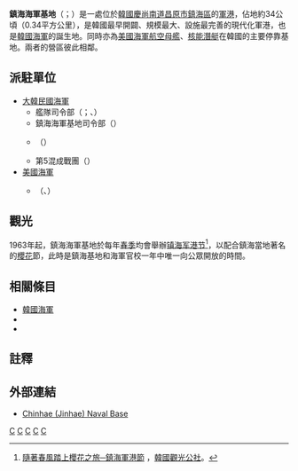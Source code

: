 {{coord|35.148091|128.633766|type:landmark_scale:10000 |display=title}}
{{Infobox Military Structure
|name=鎮海海軍基地<br><small>{{lang|ko|진해해군기지}}</small>
|partof=
|location= {{flagicon|KOR}} [[韓國|韓國]][[慶尚南道|慶尚南道]][[昌原市|昌原市]][[鎮海區_(昌原市)|鎮海區]]
|coordinates=
|image=Midshipmen at the ROK Naval Academy graduation..jpg
|image_size=250px
|caption=鎮海基地的{{Link-ko|大韓民國海軍官校|대한민국 해군사관학교|韓國海軍官校}}典禮
|image2=
|caption2=
|map_type = 
|latitude = 
|longitude = 
|map_size = 
|map_alt = 
|map_caption =
|type=[[海軍基地|海軍基地]]
|code=
|built=1910年
|builder={{flagicon image|Naval Ensign of Japan.svg}} [[大日本帝國海軍|大日本帝國海軍]]
|materials=
|height=
|used={{flagicon image|Naval jack of South Korea.svg}} [[韓國海軍|韓國海軍]]<br>{{flagicon image|Flag of the United States Navy.svg}} [[美國海軍|美國海軍]]
|demolished=
|condition=
|ownership=
|open_to_public=僅限鎮海軍港節期間
|controlledby={{flagicon image|Naval jack of South Korea.svg}} 鎮海基地司令部<br>（{{lang|ko|진해기지사령부}}）<br>{{flagicon image|Flag of the United States Navy.svg}} 鎮海艦隊支援司令部<br>（{{lang|en|COMFLEACT Chinhae}}）
|garrison=
|current_commander=
|past_commanders= 韓國海軍准將
|occupants=
|battles=
|events=
}}
'''鎮海海軍基地'''（{{Kor|諺='''진해해군기지'''|漢=鎭海海軍基地|附=無義文字}}；{{lang-en|Chinhae Naval Base}}）是一處位於[[韓國|韓國]][[慶尚南道|慶尚南道]][[昌原市|昌原市]][[鎮海區_(昌原市)|鎮海區]]的[[軍港|軍港]]，佔地約34公頃（0.34平方公里），是韓國最早開闢、規模最大、設施最完善的現代化軍港，也是[[韓國海軍|韓國海軍]]的誕生地。同時亦為[[美國海軍|美國海軍]][[航空母艦|航空母艦]]、[[核能潛艇|核能潛艇]]在韓國的主要停靠基地。兩者的營區彼此相鄰。

== 派駐單位 ==
*[[大韓民國海軍|大韓民國海軍]]
**艦隊司令部（{{lang|ko|함대사령부}}；{{lang|en|Commander-in-Chief Republic of Korea Fleet}}、{{lang|en|CINCROKFLT}}）
**鎮海海軍基地司令部（{{lang|ko|진해 해군기지 사령부}}）
**{{Link-ko|大韓民國海軍官校|대한민국 해군사관학교|海軍官校}}（{{lang|ko|해군사관학교}}）
**第5混成戰團（{{lang|ko|제5성분전단}}）
*[[美國海軍|美國海軍]]
**{{Link-en|鎮海艦隊支援部隊|Commander Fleet Activities Chinhae}}（{{lang|en|Commander Fleet Activities Chinhae}}、{{lang|en|COMFLEACT Chinhae}}）

==觀光==
1963年起，鎮海海軍基地於每年[[春季|春季]]均會舉辦[[镇海军港节|镇海军港节]]<ref>[http://big5chinese.visitkorea.or.kr/cht/SI/SI_CH_2_14.jsp?cid=1630695 隨著春風踏上櫻花之旅─鎮海軍港節] {{Wayback|url=http://big5chinese.visitkorea.or.kr/cht/SI/SI_CH_2_14.jsp?cid=1630695# |date=20141106055340 }}，[[韓國觀光公社|韓國觀光公社]]。{{zh-hant}}</ref>，以配合鎮海當地著名的[[櫻花|櫻花]]節，此時是鎮海基地和海軍官校一年中唯一向公眾開放的時間。

== 相關條目 ==
{{Portal box|大韓民國|海軍}}
*[[韓國海軍|韓國海軍]]
* {{Link-ko|釜山海軍基地|부산 해군기지}}
* {{Link-en|濟州海軍基地|Jeju-do naval base}}

== 註釋 ==
<references/>

== 外部連結 ==
* {{en}} [http://www.globalsecurity.org/military/world/rok/jinhae.htm Chinhae (Jinhae) Naval Base]

{{韓國海軍}}

{{Portal bar|韓國|美國|政治|軍事|美國軍事|海軍}}

[[Category:20世紀所設軍事基地|C]]
[[Category:韓國海軍|C]]
[[Category:美國海軍基地|C]]
[[Category:駐韓美軍基地|C]]
[[Category:昌原市|C]]